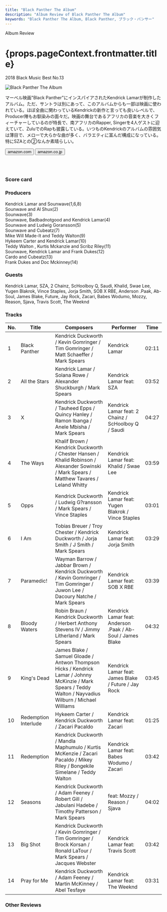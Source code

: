 ```yaml
---
title: "Black Panther The Album"
description: "Album Review of Black Panther The Album"
keywords: "Black Panther The Album, Black Panther, ブラック・パンサー"
---
```






<p className="largeP">Album Review</p>
<h1 className="h1--no--margin">{props.pageContext.frontmatter.title}</h1>
<p className="largeP">
  <Link to="/best50/2018/">2018 Black Music Best No.13</Link>
</p>

<Row  className="image-card-group">
	<Column colMd={"3"} colLg={"4"} noGutterMdLeft="">
       <ImageCard>

![Black Panther The Album](../../images/cd/blackpantherL.jpg)

</ImageCard>
	</Column>
	<Column colMd={"4"} colLg={"8"} noGutterMdLeft="">
	<p>
	マーベル映画"Black Panther"にインスパイアされたKendrick Lamarが制作したアルバム。ただ、サントラは別にあって、このアルバムからも一部は映画に使われている。ほぼ全曲に関わっているKendrickの新作と言っても良いレベルで、Producer陣もお馴染みの面々だ。映画の舞台であるアフリカの音楽を大きくフィーチャーしているのが特長で、南アフリカのRapper, Singerを4人ゲストに迎えていて、ZuluでのRapも披露している。いつものKendrickのアルバムの雰囲気は薄目で、メローで大らかな曲が多く、バラエティに富んだ構成になっている。特にSZAとの②なんか素晴らしい。
	</p>
	<div>
	  <Button className="button-right-mergin"  href="https://amzn.to/2NyE5PK" kind="primary" size="small" renderIcon={ArrowUpRight24}>
      amazon.com
    </Button>
    <Button className="button-right-mergin"  href="https://amzn.to/2ZaLM3X" kind="secondary" size="small" renderIcon={ArrowUpRight24}>
      amazon.co.jp
    </Button>
	</div>
	<a style="display:inline-block;overflow:hidden;background:url(https://linkmaker.itunes.apple.com/ja-jp/lockup.svg?releaseDate=2018-02-09&kind=album&bubble=apple_music&style=mono-black) no-repeat;width:180px;height:45px;" href="https://geo.music.apple.com/jp/album/black-panther-the-album-music-from-and-inspired-by/1440906927?mt=1&app=music&ls=1&at=11lcug"></a>
	</Column>
</Row>
<Row >
	<Column colMd={"4"} colLg={"4"} noGutterMdLeft="">
<div>
  <h3>Score card</h3>
	<SliderJS1 value="2" />
  <SliderJS2 value="3" />
	<SliderJS3 value="1" />
  <SliderJS4 value="8" />
</div>
</Column>
<Column colMd={"4"} colLg={"8"} noGutterMdLeft="">
<div>
<h3>Producers</h3>
<p>
	Kendrick Lamar and Sounwave(1,6,8)
	<br/>Sounwave and Al Shux(2)
	<br/>Sounwave(3)
	<br/>Sounwave, Badbadnotgood and Kendrick Lamar(4)
	<br/>Sounwave and Ludwig Goransson(5)
	<br/>Sounwave and Cubeatz(7)
	<br/>Mike Will Made-It and Teddy Walton(9)
	<br/>Hykeem Carter and Kendrick Lamar(10)
	<br/>Teddy Walton , Kurtis Mckanzie and Scribz Riley(11)
	<br/>Sounwave, Kendrick Lamar and Frank Dukes(12)
	<br/>Cardo and Cubeatz(13)
	<br/>Frank Dukes and Doc Mckinney(14)
</p>
<h3>Guests</h3>
<p>
	Kendrick Lamar, SZA, 2 Chainz, ScHoolboy Q, Saudi, Khalid, Swae Lee, Yugen Blakrok, Vince Staples, Jorja Smith, SOB X RBE, Anderson .Paak, Ab-Soul, James Blake, Future, Jay Rock, Zacari, Babes Wodumo, Mozzy, Reason, Sjava, Travis Scott, The Weeknd
</p>
</div>
</Column>
</Row>

<h3>Tracks</h3>

| No. | Title                | Composers                                                                                                                                                  | Performer                                                   | Time  |
| --- | -------------------- | ---------------------------------------------------------------------------------------------------------------------------------------------------------- | ----------------------------------------------------------- | ----- |
| 1   | Black Panther        | Kendrick Duckworth / Kevin Gomringer / Tim Gomringer / Matt Schaeffer / Mark Spears                                                                        | Kendrick Lamar                                              | 02:11 |
| 2   | All the Stars        | Kendrick Lamar / Solana Rowe / Alexander Shuckburgh / Mark Spears                                                                                          | Kendrick Lamar feat: SZA                                    | 03:52 |
| 3   | X                    | Kendrick Duckworth / Tauheed Epps / Quincy Hanley / Ramon Ibanga / Anele Mbisha / Mark Spears                                                              | Kendrick Lamar feat: 2 Chainz / ScHoolboy Q / Saudi         | 04:27 |
| 4   | The Ways             | Khalif Brown / Kendrick Duckworth / Chester Hansen / Khalid Robinson / Alexander Sowinski / Mark Spears / Matthew Tavares / Leland Whitty                  | Kendrick Lamar feat: Khalid / Swae Lee                      | 03:59 |
| 5   | Opps                 | Kendrick Duckworth / Ludwig G?ransson / Mark Spears / Vince Staples                                                                                        | Kendrick Lamar feat: Yugen Blakrok / Vince Staples          | 03:01 |
| 6   | I Am                 | Tobias Breuer / Troy Chester / Kendrick Duckworth / Jorja Smith / J Smith / Mark Spears                                                                    | Kendrick Lamar feat: Jorja Smith                            | 03:29 |
| 7   | Paramedic!           | Wayman Barrow / Jabbar Brown / Kendrick Duckworth / Kevin Gomringer / Tim Gomringer / Juwon Lee / Dacoury Natche / Mark Spears                             | Kendrick Lamar feat: SOB X RBE                              | 03:39 |
| 8   | Bloody Waters        | Robin Braun / Kendrick Duckworth / Herbert Anthony Stevens IV / Jimmy Litherland / Mark Spears                                                             | Kendrick Lamar feat: Anderson .Paak / Ab-Soul / James Blake | 04:32 |
| 9   | King's Dead          | James Blake / Samuel Gloade / Antwon Thompson Hicks / Kendrick Lamar / Johnny McKinzie / Mark Spears / Teddy Walton / Nayvadius Wilburn / Michael Williams | Kendrick Lamar feat: James Blake / Future / Jay Rock        | 03:45 |
| 10  | Redemption Interlude | Hykeem Carter / Kendrick Duckworth / Zacari Pacaldo                                                                                                        | Kendrick Lamar feat: Zacari                                 | 01:25 |
| 11  | Redemption           | Kendrick Duckworth / Mandla Maphumulo / Kurtis McKenzie / Zacari Pacaldo / Mikey Riley / Bongekile Simelane / Teddy Walton                                 | Kendrick Lamar feat: Babes Wodumo / Zacari                  | 03:42 |
| 12  | Seasons              | Kendrick Duckworth / Adam Feeney / Robert Gill / Jabulani Hadebe / Timothy Patterson / Mark Spears                                                         | feat: Mozzy / Reason / Sjava                                | 04:02 |
| 13  | Big Shot             | Kendrick Duckworth / Kevin Gomringer / Tim Gomringer / Brock Korsan / Ronald LaTour / Mark Spears / Jacques Webster                                        | Kendrick Lamar feat: Travis Scott                           | 03:42 |
| 14  | Pray for Me          | Kendrick Duckworth / Adam Feeney / Martin McKinney / Abel Tesfaye                                                                                          | Kendrick Lamar feat: The Weeknd                             | 03:31 |

<h3>Other Reviews</h3>

<Row>
  <Column colMd={3} colLg={3} noGutterMdLeft>
    <Review1 />
  </Column>
  <Column colMd={3} colLg={3} noGutterMdLeft>
    <Review2 />
  </Column>
</Row>
